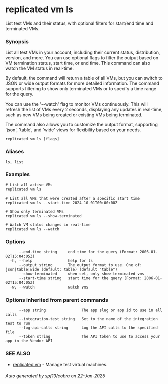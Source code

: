 # replicated vm ls

List test VMs and their status, with optional filters for start/end time and terminated VMs.

### Synopsis

List all test VMs in your account, including their current status, distribution, version, and more. You can use optional flags to filter the output based on VM termination status, start time, or end time. This command can also watch the VM status in real-time.

By default, the command will return a table of all VMs, but you can switch to JSON or wide output formats for more detailed information. The command supports filtering to show only terminated VMs or to specify a time range for the query.

You can use the '--watch' flag to monitor VMs continuously. This will refresh the list of VMs every 2 seconds, displaying any updates in real-time, such as new VMs being created or existing VMs being terminated.

The command also allows you to customize the output format, supporting 'json', 'table', and 'wide' views for flexibility based on your needs.

```
replicated vm ls [flags]
```

### Aliases

```
ls, list
```

### Examples

```
# List all active VMs
replicated vm ls

# List all VMs that were created after a specific start time
replicated vm ls --start-time 2024-10-01T00:00:00Z

# Show only terminated VMs
replicated vm ls --show-terminated

# Watch VM status changes in real-time
replicated vm ls --watch
```

### Options

```
      --end-time string     end time for the query (Format: 2006-01-02T15:04:05Z)
  -h, --help                help for ls
      --output string       The output format to use. One of: json|table|wide (default: table) (default "table")
      --show-terminated     when set, only show terminated vms
      --start-time string   start time for the query (Format: 2006-01-02T15:04:05Z)
  -w, --watch               watch vms
```

### Options inherited from parent commands

```
      --app string                The app slug or app id to use in all calls
      --integration-test string   Set to the name of the integration test to run
      --log-api-calls string      Log the API calls to the specified file
      --token string              The API token to use to access your app in the Vendor API
```

### SEE ALSO

* [replicated vm](replicated-cli-vm)	 - Manage test virtual machines.

###### Auto generated by spf13/cobra on 22-Jan-2025

